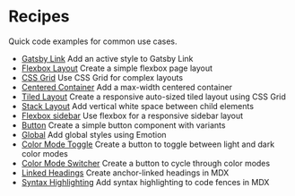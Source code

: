 
# Recipes

Quick code examples for common use cases.

<Cards width={320}>

- [Gatsby Link](/recipes/gatsby-link)
  Add an active style to Gatsby Link
- [Flexbox Layout](/recipes/flexbox-layout)
  Create a simple flexbox page layout
- [CSS Grid](/recipes/css-grid)
  Use CSS Grid for complex layouts
- [Centered Container](/recipes/centered-container)
  Add a max-width centered container
- [Tiled Layout](/recipes/tiled-layout)
  Create a responsive auto-sized tiled layout using CSS Grid
- [Stack Layout](/recipes/stack)
  Add vertical white space between child elements
- [Flexbox sidebar](/recipes/flexbox-sidebar)
  Use flexbox for a responsive sidebar layout
- [Button](/recipes/button)
  Create a simple button component with variants
- [Global](/recipes/global)
  Add global styles using Emotion
- [Color Mode Toggle](/recipes/color-mode-toggle)
  Create a button to toggle between light and dark color modes
- [Color Mode Switcher](/recipes/color-mode-switcher)
  Create a button to cycle through color modes
- [Linked Headings](/recipes/linked-headings)
  Create anchor-linked headings in MDX
- [Syntax Highlighting](/recipes/syntax-highlighting)
  Add syntax highlighting to code fences in MDX

</Cards>
